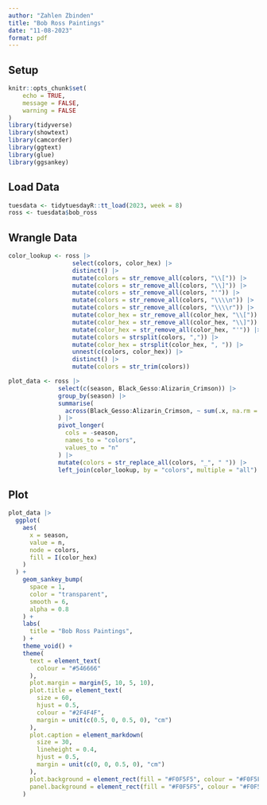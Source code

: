 ```yaml
---
author: "Zahlen Zbinden"
title: "Bob Ross Paintings"
date: "11-08-2023"
format: pdf
---
```


## Setup

```r
knitr::opts_chunk$set(
    echo = TRUE,
    message = FALSE,
    warning = FALSE
)
library(tidyverse)
library(showtext)
library(camcorder)
library(ggtext)
library(glue)
library(ggsankey)
```

## Load Data

```r
tuesdata <- tidytuesdayR::tt_load(2023, week = 8)
ross <- tuesdata$bob_ross
```

## Wrangle Data

```r
color_lookup <- ross |>
                  select(colors, color_hex) |>
                  distinct() |>
                  mutate(colors = str_remove_all(colors, "\\[")) |>
                  mutate(colors = str_remove_all(colors, "\\]")) |>
                  mutate(colors = str_remove_all(colors, "'")) |>
                  mutate(colors = str_remove_all(colors, "\\\\n")) |>
                  mutate(colors = str_remove_all(colors, "\\\\r")) |>
                  mutate(color_hex = str_remove_all(color_hex, "\\[")) |>
                  mutate(color_hex = str_remove_all(color_hex, "\\]")) |>
                  mutate(color_hex = str_remove_all(color_hex, "'")) |>
                  mutate(colors = strsplit(colors, ",")) |>
                  mutate(color_hex = strsplit(color_hex, ", ")) |>
                  unnest(c(colors, color_hex)) |>
                  distinct() |>
                  mutate(colors = str_trim(colors))
```

```r
plot_data <- ross |>
              select(c(season, Black_Gesso:Alizarin_Crimson)) |>
              group_by(season) |>
              summarise(
                across(Black_Gesso:Alizarin_Crimson, ~ sum(.x, na.rm = TRUE))
              ) |>
              pivot_longer(
                cols = -season,
                names_to = "colors",
                values_to = "n"
              ) |>
              mutate(colors = str_replace_all(colors, "_", " ")) |>
              left_join(color_lookup, by = "colors", multiple = "all")
```

## Plot


```r
plot_data |>
  ggplot(
    aes(
      x = season,
      value = n,
      node = colors,
      fill = I(color_hex)
    )
  ) +
    geom_sankey_bump(
      space = 1,
      color = "transparent",
      smooth = 6,
      alpha = 0.8
    ) +
    labs(
      title = "Bob Ross Paintings",
    ) +
    theme_void() +
    theme(
      text = element_text(
        colour = "#546666"
      ),
      plot.margin = margin(5, 10, 5, 10),
      plot.title = element_text(
        size = 60,
        hjust = 0.5,
        colour = "#2F4F4F",
        margin = unit(c(0.5, 0, 0.5, 0), "cm")
      ),
      plot.caption = element_markdown(
        size = 30,
        lineheight = 0.4,
        hjust = 0.5,
        margin = unit(c(0, 0, 0.5, 0), "cm")
      ),
      plot.background = element_rect(fill = "#F0F5F5", colour = "#F0F5F5"),
      panel.background = element_rect(fill = "#F0F5F5", colour = "#F0F5F5")
    )
```
